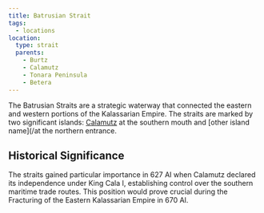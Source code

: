 ```yaml
---
title: Batrusian Strait
tags:
  - locations
location:
  type: strait
  parents:
    - Burtz
    - Calamutz
    - Tonara Peninsula
    - Betera
---
```


The Batrusian Straits are a strategic waterway that connected the eastern and
western portions of the Kalassarian Empire. The straits are marked by two
significant islands: [Calamutz](/world/locations/calamutz) at the southern mouth and \[other
island name]\(/at the northern entrance.

## Historical Significance

The straits gained particular importance in 627 AI when Calamutz declared its
independence under King Cala I, establishing control over the southern maritime
trade routes. This position would prove crucial during the Fracturing of the
Eastern Kalassarian Empire in 670 AI.

<Stub />
